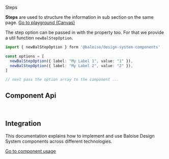 
<bal-doc-banner id="story--components-steps--basic" >Steps</bal-doc-banner>

<bal-doc-lead>
  <b>Steps</b> are used to structure the information in sub section on the same page.
</bal-doc-lead>

<Canvas withSource="open">
  <Story id="components-steps--basic" />
</Canvas>

<bal-doc-app>
  <bal-button-group class="mb-large" position="center">
    <a class="button is-primary" href="?path=/story/components-steps--basic">
      Go to playground (Canvas)
    </a>
    <bal-doc-code-sandbox
      framework="angular"
      template={Basic.parameters.docs.source.code}
      modules="steps"
    ></bal-doc-code-sandbox>
    <bal-doc-code-sandbox
      framework="html"
      template={Basic.parameters.docs.source.code}
      modules="steps"
    ></bal-doc-code-sandbox>
  </bal-button-group>
</bal-doc-app>

The step option can be passed in with the property too. For that we provide a util
function `newBalStepOption`.

```typescript
import { newBalStepOption } form '@baloise/design-system-components'

const options = [
  newBalStepOption({ label: "My Label 1", value: "1" }),
  newBalStepOption({ label: "My Label 2", value: "2" }),
]

// next pass the option array to the component ...
```

## Component Api


<Description markdown={readme} />
<Description markdown={stepItem} />

<br />

## Integration

This documentation explains how to implement and use Baloise Design System components across different technologies.

<a class="button is-primary" href="?path=/docs/development-components--page">
  Go to component usage
</a>


<Description markdown={testing} />

<bal-doc-github link="/components/bal-steps/stories/bal-steps.docs.mdx"></bal-doc-github>
